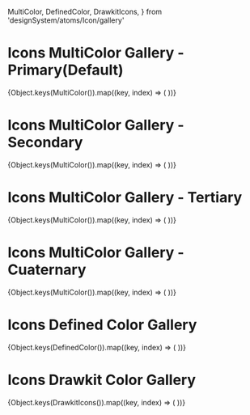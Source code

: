 
  MultiColor,
  DefinedColor,
  DrawkitIcons,
} from 'designSystem/atoms/Icon/gallery'



<Meta title="Tokens/Icons" />

# Icons MultiColor Gallery - Primary(Default)

<ThemeProvider theme={DEFAULT_THEME_MODES[useStorybookTheme()]}>
  <ThemeGamification>
    <IconGallery>
      {Object.keys(MultiColor()).map((key, index) => (
        <IconItem name={key} key={index}>
          <Icon name={key} size="20px" />
        </IconItem>
      ))}
    </IconGallery>
  </ThemeGamification>
</ThemeProvider>

# Icons MultiColor Gallery - Secondary

<ThemeProvider theme={DEFAULT_THEME_MODES[useStorybookTheme()]}>
  <ThemeGamification>
    <IconGallery>
      {Object.keys(MultiColor()).map((key, index) => (
        <IconItem name={key} key={index}>
          <Icon name={key} color="#9879e9" size="20px" />
        </IconItem>
      ))}
    </IconGallery>
  </ThemeGamification>
</ThemeProvider>

# Icons MultiColor Gallery - Tertiary

<ThemeProvider theme={DEFAULT_THEME_MODES[useStorybookTheme()]}>
  <ThemeGamification>
    <IconGallery>
      {Object.keys(MultiColor()).map((key, index) => (
        <IconItem name={key} key={index}>
          <Icon name={key} color="#54BAB9" size="20px" />
        </IconItem>
      ))}
    </IconGallery>
  </ThemeGamification>
</ThemeProvider>

# Icons MultiColor Gallery - Cuaternary

<ThemeProvider theme={DEFAULT_THEME_MODES[useStorybookTheme()]}>
  <ThemeGamification>
    <IconGallery>
      {Object.keys(MultiColor()).map((key, index) => (
        <IconItem name={key} key={index}>
          <Icon name={key} color="#FF8882" size="20px" />
        </IconItem>
      ))}
    </IconGallery>
  </ThemeGamification>
</ThemeProvider>

# Icons Defined Color Gallery

<ThemeProvider theme={DEFAULT_THEME_MODES[useStorybookTheme()]}>
  <ThemeGamification>
    <IconGallery>
      {Object.keys(DefinedColor()).map((key, index) => (
        <IconItem name={key} key={index}>
          <Icon name={key} fill="none" size="20px" />
        </IconItem>
      ))}
    </IconGallery>
  </ThemeGamification>
</ThemeProvider>

# Icons Drawkit Color Gallery

<ThemeProvider theme={DEFAULT_THEME_MODES[useStorybookTheme()]}>
  <ThemeGamification>
    <IconGallery>
      {Object.keys(DrawkitIcons()).map((key, index) => (
        <IconItem name={key} key={index}>
          <Icon name={key} fill="none" size="20px" />
        </IconItem>
      ))}
    </IconGallery>
  </ThemeGamification>
</ThemeProvider>
